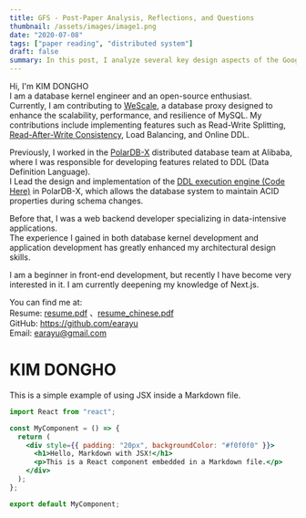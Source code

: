 ```yaml
---
title: GFS - Post-Paper Analysis, Reflections, and Questions
thumbnail: /assets/images/image1.png
date: "2020-07-08"
tags: ["paper reading", "distributed system"]
draft: false
summary: In this post, I analyze several key design aspects of the Google File System presented in the original paper. I discuss the assumptions GFS made regarding workload characteristics and how that informed choices.
---
```


Hi, I'm KIM DONGHO<br />
I am a database kernel engineer and an open-source enthusiast.<br />
Currently, I am contributing to [WeScale](https://github.com/wesql/wescale), a database proxy designed to enhance the scalability, performance, and resilience of MySQL.
My contributions include implementing features such as Read-Write Splitting, [Read-After-Write Consistency](https://github.com/wesql/wescale/blob/main/doc/design/20230414_ReadAfterWrite.md), Load Balancing, and Online DDL.

Previously, I worked in the [PolarDB-X](https://github.com/polardb/polardbx-sql) distributed database team at Alibaba, where I was responsible for developing features related to DDL (Data Definition Language). <br />
I Lead the design and implementation of the [DDL execution engine (Code Here)](https://github.com/polardb/polardbx-sql/blob/main/polardbx-executor/src/main/java/com/alibaba/polardbx/executor/ddl/newengine/DdlEngineDagExecutor.java) in PolarDB-X, which allows the database system to maintain ACID properties during schema changes.<br />

Before that, I was a web backend developer specializing in data-intensive applications. <br />
The experience I gained in both database kernel development and application development has greatly enhanced my architectural design skills.

I am a beginner in front-end development, but recently I have become very interested in it. I am currently deepening my knowledge of Next.js.

You can find me at:<br />
Resume: [resume.pdf](/resume/resume2024.pdf) 、[resume_chinese.pdf](/resume/resume2024zh.pdf)<br />
GitHub: https://github.com/earayu <br />
Email: earayu@gmail.com

# KIM DONGHO

This is a simple example of using JSX inside a Markdown file.

```jsx
import React from "react";

const MyComponent = () => {
  return (
    <div style={{ padding: "20px", backgroundColor: "#f0f0f0" }}>
      <h1>Hello, Markdown with JSX!</h1>
      <p>This is a React component embedded in a Markdown file.</p>
    </div>
  );
};

export default MyComponent;
```
